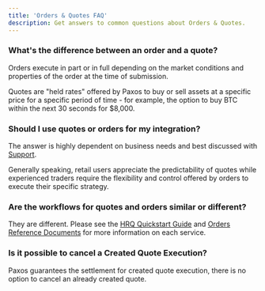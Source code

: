 ```yaml
---
title: 'Orders & Quotes FAQ'
description: Get answers to common questions about Orders & Quotes.
---
```


[quote-quickstart]: ./quotes/quickstart
[v2-orders]: ../../api-reference/endpoints/orders

### What's the difference between an order and a quote?
Orders execute in part or in full depending on the market conditions and properties of the order at the time of submission.

Quotes are "held rates" offered by Paxos to buy or sell assets at a specific price for a specific period of time - for example, 
the option to buy BTC within the next 30 seconds for $8,000.

### Should I use quotes or orders for my integration?
The answer is highly dependent on business needs and best discussed with [Support](https://support.paxos.com/hc/en-us).

Generally speaking, retail users appreciate the predictability of quotes while experienced traders require the flexibility and 
control offered by orders to execute their specific strategy.

### Are the workflows for quotes and orders similar or different?
They are different. Please see the [HRQ Quickstart Guide][quote-quickstart] and [Orders Reference Documents][v2-orders] 
for more information on each service.

### Is it possible to cancel a Created Quote Execution?
Paxos guarantees the settlement for created quote execution, there is no option to cancel an already created quote.
